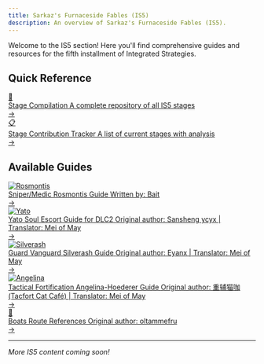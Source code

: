 ```yaml
---
title: Sarkaz's Furnaceside Fables (IS5)
description: An overview of Sarkaz's Furnaceside Fables (IS5).
---
```


Welcome to the IS5 section! Here you'll find comprehensive guides and resources for the fifth installment of Integrated Strategies.



## Quick Reference

<div class="guide-button-container">
  <a href="/is5-sarkaz/stages" class="guide-button">
    <div class="button-image">
      <div class="reference-icon">🎪</div>
    </div>
    <div class="button-content">
      <span class="button-title">Stage Compilation</span>
      <span class="button-subtitle">A complete repository of all IS5 stages</span>
    </div>
    <div class="button-arrow">→</div>
  </a>
</div>

<div class="guide-button-container">
  <a href="/is5-sarkaz/contribution_tracker" class="guide-button">
    <div class="button-image">
      <div class="reference-icon">📋</div>
    </div>
    <div class="button-content">
      <span class="button-title">Stage Contribution Tracker</span>
      <span class="button-subtitle">A list of current stages with analysis</span>
    </div>
    <div class="button-arrow">→</div>
  </a>
</div>

## Available Guides

<div class="guide-button-container">
  <a href="/is5-sarkaz/sniper-med-rosmontis/" class="guide-button">
    <div class="button-image">
      <img src="/guides/is5-sarkaz/sniper-med-rosmontis/rosmontis-avatar.webp" alt="Rosmontis" class="operator-avatar" loading="lazy" decoding="async" />
    </div>
    <div class="button-content">
      <span class="button-title">Sniper/Medic Rosmontis Guide</span>
      <span class="button-subtitle">Written by: Bait</span>
    </div>
    <div class="button-arrow">→</div>
  </a>
</div>

<div class="guide-button-container">
  <a href="/is5-sarkaz/yato-soul-escort-guide/" class="guide-button">
    <div class="button-image">
      <img src="/guides/is5-sarkaz/yato-soul-escort-guide/yato-avatar.webp" alt="Yato" class="operator-avatar" loading="lazy" decoding="async" />
    </div>
    <div class="button-content">
      <span class="button-title">Yato Soul Escort Guide for DLC2</span>
      <span class="button-subtitle">Original author: Sansheng ycyx | Translator: Mei of May</span>
    </div>
    <div class="button-arrow">→</div>
  </a>
</div>

<div class="guide-button-container">
  <a href="/is5-sarkaz/guard-vanguard-silverash/" class="guide-button">
    <div class="button-image">
      <img src="/guides/is5-sarkaz/guard-vanguard-silverash/silverash-avatar.webp" alt="Silverash" class="operator-avatar" loading="lazy" decoding="async" />
    </div>
    <div class="button-content">
      <span class="button-title">Guard Vanguard Silverash Guide</span>
      <span class="button-subtitle">Original author: Eyanx | Translator: Mei of May</span>
    </div>
    <div class="button-arrow">→</div>
  </a>
</div>

<div class="guide-button-container">
  <a href="/is5-sarkaz/tact-fort-angelina-hoederer/" class="guide-button">
    <div class="button-image">
      <img src="/guides/is5-sarkaz/tact-fort-angelina-hoederer/angelina-avatar.webp" alt="Angelina" class="operator-avatar" loading="lazy" decoding="async" />
    </div>
    <div class="button-content">
      <span class="button-title">Tactical Fortification Angelina-Hoederer Guide</span>
      <span class="button-subtitle">Original author: 重辅猫咖 (Tacfort Cat Café) | Translator: Mei of May</span>
    </div>
    <div class="button-arrow">→</div>
  </a>
</div>

<div class="guide-button-container">
  <a href="/is5-sarkaz/boats-routes-reference/" class="guide-button">
    <div class="button-image">
      <div class="reference-icon">🚤</div>
    </div>
    <div class="button-content">
      <span class="button-title">Boats Route References</span>
      <span class="button-subtitle">Original author: oltammefru</span>
    </div>
    <div class="button-arrow">→</div>
  </a>
</div>

---

*More IS5 content coming soon!*